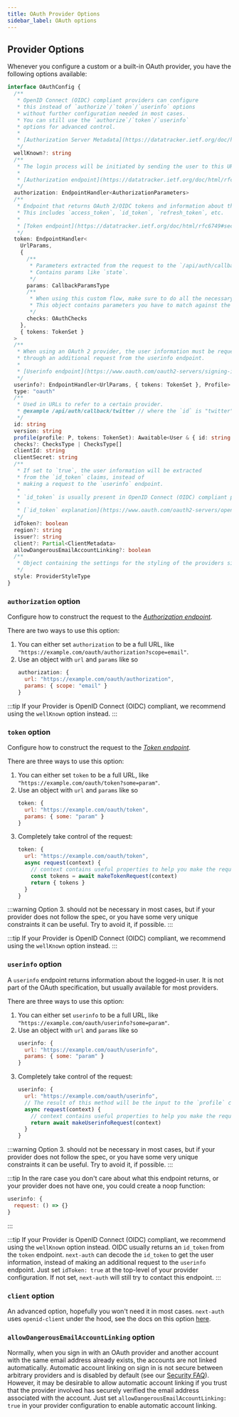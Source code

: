 ```yaml
---
title: OAuth Provider Options
sidebar_label: OAuth options
---
```


## Provider Options

Whenever you configure a custom or a built-in OAuth provider, you have the following options available:

```ts
interface OAuthConfig {
  /**
   * OpenID Connect (OIDC) compliant providers can configure
   * this instead of `authorize`/`token`/`userinfo` options
   * without further configuration needed in most cases.
   * You can still use the `authorize`/`token`/`userinfo`
   * options for advanced control.
   *
   * [Authorization Server Metadata](https://datatracker.ietf.org/doc/html/rfc8414#section-3)
   */
  wellKnown?: string
  /**
   * The login process will be initiated by sending the user to this URL.
   *
   * [Authorization endpoint](https://datatracker.ietf.org/doc/html/rfc6749#section-3.1)
   */
  authorization: EndpointHandler<AuthorizationParameters>
  /**
   * Endpoint that returns OAuth 2/OIDC tokens and information about them.
   * This includes `access_token`, `id_token`, `refresh_token`, etc.
   *
   * [Token endpoint](https://datatracker.ietf.org/doc/html/rfc6749#section-3.2)
   */
  token: EndpointHandler<
    UrlParams,
    {
      /**
       * Parameters extracted from the request to the `/api/auth/callback/:providerId` endpoint.
       * Contains params like `state`.
       */
      params: CallbackParamsType
      /**
       * When using this custom flow, make sure to do all the necessary security checks.
       * This object contains parameters you have to match against the request to make sure it is valid.
       */
      checks: OAuthChecks
    },
    { tokens: TokenSet }
  >
  /**
   * When using an OAuth 2 provider, the user information must be requested
   * through an additional request from the userinfo endpoint.
   *
   * [Userinfo endpoint](https://www.oauth.com/oauth2-servers/signing-in-with-google/verifying-the-user-info)
   */
  userinfo?: EndpointHandler<UrlParams, { tokens: TokenSet }, Profile>
  type: "oauth"
  /**
   * Used in URLs to refer to a certain provider.
   * @example /api/auth/callback/twitter // where the `id` is "twitter"
   */
  id: string
  version: string
  profile(profile: P, tokens: TokenSet): Awaitable<User & { id: string }>
  checks?: ChecksType | ChecksType[]
  clientId: string
  clientSecret: string
  /**
   * If set to `true`, the user information will be extracted
   * from the `id_token` claims, instead of
   * making a request to the `userinfo` endpoint.
   *
   * `id_token` is usually present in OpenID Connect (OIDC) compliant providers.
   *
   * [`id_token` explanation](https://www.oauth.com/oauth2-servers/openid-connect/id-tokens)
   */
  idToken?: boolean
  region?: string
  issuer?: string
  client?: Partial<ClientMetadata>
  allowDangerousEmailAccountLinking?: boolean
  /**
   * Object containing the settings for the styling of the providers sign-in buttons
   */
  style: ProviderStyleType
}
```

### `authorization` option

Configure how to construct the request to the [_Authorization endpoint_](https://datatracker.ietf.org/doc/html/rfc6749#section-3.1).

There are two ways to use this option:

1. You can either set `authorization` to be a full URL, like `"https://example.com/oauth/authorization?scope=email"`.
2. Use an object with `url` and `params` like so
   ```js
   authorization: {
     url: "https://example.com/oauth/authorization",
     params: { scope: "email" }
   }
   ```

:::tip
If your Provider is OpenID Connect (OIDC) compliant, we recommend using the `wellKnown` option instead.
:::

### `token` option

Configure how to construct the request to the [_Token endpoint_](https://datatracker.ietf.org/doc/html/rfc6749#section-3.2).

There are three ways to use this option:

1. You can either set `token` to be a full URL, like `"https://example.com/oauth/token?some=param"`.
2. Use an object with `url` and `params` like so
   ```js
   token: {
     url: "https://example.com/oauth/token",
     params: { some: "param" }
   }
   ```
3. Completely take control of the request:
   ```js
   token: {
     url: "https://example.com/oauth/token",
     async request(context) {
       // context contains useful properties to help you make the request.
       const tokens = await makeTokenRequest(context)
       return { tokens }
     }
   }
   ```

:::warning
Option 3. should not be necessary in most cases, but if your provider does not follow the spec, or you have some very unique constraints it can be useful. Try to avoid it, if possible.
:::

:::tip
If your Provider is OpenID Connect (OIDC) compliant, we recommend using the `wellKnown` option instead.
:::

### `userinfo` option

A `userinfo` endpoint returns information about the logged-in user. It is not part of the OAuth specification, but usually available for most providers.

There are three ways to use this option:

1. You can either set `userinfo` to be a full URL, like `"https://example.com/oauth/userinfo?some=param"`.
2. Use an object with `url` and `params` like so
   ```js
   userinfo: {
     url: "https://example.com/oauth/userinfo",
     params: { some: "param" }
   }
   ```
3. Completely take control of the request:
   ```js
   userinfo: {
     url: "https://example.com/oauth/userinfo",
     // The result of this method will be the input to the `profile` callback.
     async request(context) {
       // context contains useful properties to help you make the request.
       return await makeUserinfoRequest(context)
     }
   }
   ```

:::warning
Option 3. should not be necessary in most cases, but if your provider does not follow the spec, or you have some very unique constraints it can be useful. Try to avoid it, if possible.
:::

:::tip
In the rare case you don't care about what this endpoint returns, or your provider does not have one, you could create a noop function:

```js
userinfo: {
  request: () => {}
}
```

:::

:::tip
If your Provider is OpenID Connect (OIDC) compliant, we recommend using the `wellKnown` option instead. OIDC usually returns an `id_token` from the `token` endpoint. `next-auth` can decode the `id_token` to get the user information, instead of making an additional request to the `userinfo` endpoint. Just set `idToken: true` at the top-level of your provider configuration. If not set, `next-auth` will still try to contact this endpoint.
:::

### `client` option

An advanced option, hopefully you won't need it in most cases. `next-auth` uses `openid-client` under the hood, see the docs on this option [here](https://github.com/panva/node-openid-client/blob/main/docs/README.md#new-clientmetadata-jwks-options).

### `allowDangerousEmailAccountLinking` option

Normally, when you sign in with an OAuth provider and another account with the same email address already exists, the accounts are not linked automatically. Automatic account linking on sign in is not secure between arbitrary providers and is disabled by default (see our [Security FAQ](https://authjs.dev/reference/faq#security)). However, it may be desirable to allow automatic account linking if you trust that the provider involved has securely verified the email address associated with the account. Just set `allowDangerousEmailAccountLinking: true` in your provider configuration to enable automatic account linking.
